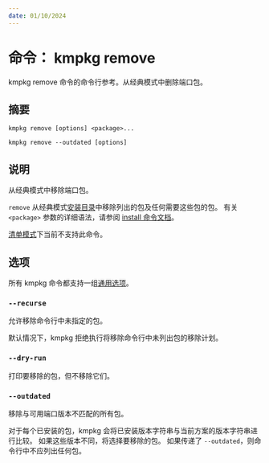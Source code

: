 ```yaml
---
date: 01/10/2024
---
```

# 命令： kmpkg remove

kmpkg remove 命令的命令行参考。从经典模式中删除端口包。

## 摘要

```console
kmpkg remove [options] <package>...
```

```console
kmpkg remove --outdated [options]
```

## 说明

从经典模式中移除端口包。

`remove` 从经典模式[安装目录](common-options.mdx#install-root)中移除列出的包及任何需要这些包的包。 有关 `<package>` 参数的详细语法，请参阅 [install 命令文档](install.mdx#package-syntax)。

[清单模式](../concepts/manifest-mode.mdx)下当前不支持此命令。

## 选项

所有 kmpkg 命令都支持一组[通用选项](common-options.mdx)。

### `--recurse`

允许移除命令行中未指定的包。

默认情况下，kmpkg 拒绝执行将移除命令行中未列出包的移除计划。

### `--dry-run`

打印要移除的包，但不移除它们。

### `--outdated`

移除与可用端口版本不匹配的所有包。

对于每个已安装的包，kmpkg 会将已安装版本字符串与当前方案的版本字符串进行比较。 如果这些版本不同，将选择要移除的包。 如果传递了 `--outdated`，则命令行中不应列出任何包。